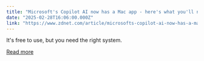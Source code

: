 ```yaml
---
title: "Microsoft's Copilot AI now has a Mac app - here's what you'll need to run it"
date: "2025-02-28T16:06:00.000Z"
link: "https://www.zdnet.com/article/microsofts-copilot-ai-now-has-a-mac-app-heres-what-youll-need-to-run-it/"
---
```


It's free to use, but you need the right system.

[Read more](https://www.zdnet.com/article/microsofts-copilot-ai-now-has-a-mac-app-heres-what-youll-need-to-run-it/)
